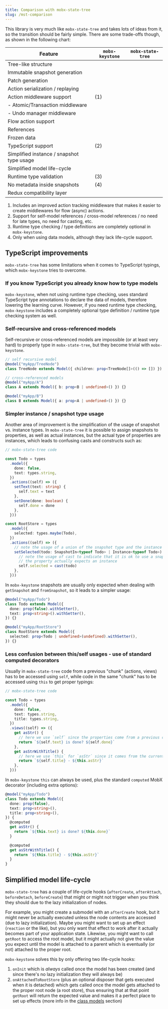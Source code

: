 ```yaml
---
title: Comparison with mobx-state-tree
slug: /mst-comparison
---
```



This library is very much like `mobx-state-tree` and takes lots of ideas from it, so the transition
should be fairly simple. There are some trade-offs though, as shown in the following chart:

| Feature                                   | `mobx-keystone`                               | `mobx-state-tree`           |
| ----------------------------------------- | --------------------------------------------- | --------------------------- |
| Tree-like structure                       | <CheckIcon/>                                  | <CheckIcon/>                |
| Immutable snapshot generation             | <CheckIcon/>                                  | <CheckIcon/>                |
| Patch generation                          | <CheckIcon/>                                  | <CheckIcon/>                |
| Action serialization / replaying          | <CheckIcon/>                                  | <CheckIcon/>                |
| Action middleware support                 | <CheckIcon/> <ArrowUpIcon/> (1)               | <CheckIcon/>                |
| - Atomic/Transaction middleware           | <CheckIcon/>                                  | <CheckIcon/>                |
| - Undo manager middleware                 | <CheckIcon/>                                  | <CheckIcon/>                |
| Flow action support                       | <CheckIcon/>                                  | <CheckIcon/>                |
| References                                | <CheckIcon/>                                  | <CheckIcon/>                |
| Frozen data                               | <CheckIcon/>                                  | <CheckIcon/>                |
| TypeScript support                        | <CheckIcon/> <ArrowUpIcon/><ArrowUpIcon/> (2) | <CheckIcon/>                |
| Simplified instance / snapshot type usage | <CheckIcon/>                                  | <RedXIcon/>                 |
| Simplified model life-cycle               | <CheckIcon/>                                  | <RedXIcon/>                 |
| Runtime type validation                   | <CheckIcon/> (3)                              | <CheckIcon/>                |
| No metadata inside snapshots              | <CheckIcon/> (4)                              | <CheckIcon/> <ArrowUpIcon/> |
| Redux compatibility layer                 | <CheckIcon/>                                  | <CheckIcon/>                |

1. Includes an improved action tracking middleware that makes it easier to create
   middlewares for flow (async) actions.
2. Support for self-model references / cross-model references / no need for late types, no need for casting,
   etc.
3. Runtime type checking / type definitions are completely optional in `mobx-keystone`.
4. Only when using data models, although they lack life-cycle support.

## TypeScript improvements

`mobx-state-tree` has some limitations when it comes to TypeScript typings, which `mobx-keystone` tries to overcome.

### If you know TypeScript you already know how to type models

`mobx-keystone`, when not using runtime type checking, uses standard TypeScript type annotations to declare the data of models, therefore lowering the learning curve.
However, if you need runtime type checking, `mobx-keystone` includes a completely optional type definition / runtime type checking system as well.

### Self-recursive and cross-referenced models

Self-recursive or cross-referenced models are impossible (or at least very hard) to properly type in `mobx-state-tree`, but they become trivial with `mobx-keystone`.

```ts
// self recursive model
@model("myApp/TreeNode")
class TreeNode extends Model({ children: prop<TreeNode[]>(() => []) }) {}

// cross-referenced models
@model("myApp/A")
class A extends Model({ b: prop<B | undefined>() }) {}

@model("myApp/B")
class B extends Model({ a: prop<A | undefined>() }) {}
```

### Simpler instance / snapshot type usage

Another area of improvement is the simplification of the usage of snapshot vs. instance types. In `mobx-state-tree` it is possible to assign snapshots to properties, as well as actual instances, but the actual type of properties are instances, which leads to confusing casts and constructs such as:

```ts
// mobx-state-tree code

const Todo = types
  .model({
    done: false,
    text: types.string,
  })
  .actions((self) => ({
    setText(text: string) {
      self.text = text
    },
    setDone(done: boolean) {
      self.done = done
    },
  }))

const RootStore = types
  .model({
    selected: types.maybe(Todo),
  })
  .actions((self) => ({
    // note the usage of a union of the snapshot type and the instance type
    setSelected(todo: SnapshotIn<typeof Todo> | Instance<typeof Todo>) {
      // note the usage of cast to indicate that it is ok to use a snapshot when
      // the property actually expects an instance
      self.selected = cast(todo)
    },
  }))
```

In `mobx-keystone` snapshots are usually only expected when dealing with `getSnapshot` and `fromSnapshot`, so it leads to a simpler usage:

```ts
@model("myApp/Todo")
class Todo extends Model({
  done: prop(false).withSetter(),
  text: prop<string>().withSetter(),
}) {}

@model("myApp/RootStore")
class RootStore extends Model({
  selected: prop<Todo | undefined>(undefined).withSetter(),
}) {}
```

### Less confusion between this/self usages - use of standard computed decorators

Usually in `mobx-state-tree` code from a previous "chunk" (actions, views) has to be accessed using `self`, while code in the same "chunk" has to be accessed using `this` to get proper typings:

```ts
// mobx-state-tree code

const Todo = types
  .model({
    done: false,
    text: types.string,
    title: types.string,
  })
  .views((self) => ({
    get asStr() {
      // here we use `self` since the properties come from a previous chunk
      return `${self.text} is done? ${self.done}`
    },
    get asStrWithTitle() {
      // here we use `this` for `asStr` since it comes from the current chunk
      return `${self.title} - ${this.asStr}`
    },
  }))
```

In `mobx-keystone` `this` can always be used, plus the standard `computed` MobX decorator (including extra options):

```ts
@model("myApp/Todo")
class Todo extends Model({
  done: prop(false),
  text: prop<string>(),
  title: prop<string>(),
}) {
  @computed
  get asStr() {
    return `${this.text} is done? ${this.done}`
  }

  @computed
  get asStrWithTitle() {
    return `${this.title} - ${this.asStr}`
  }
}
```

## Simplified model life-cycle

`mobx-state-tree` has a couple of life-cycle hooks (`afterCreate`, `afterAttach`, `beforeDetach`, `beforeCreate`) that might or might not trigger when you think they should due to the lazy initialization of nodes.

For example, you might create a submodel with an `afterCreate` hook, but it might never be actually executed unless the node contents are accessed (due to lazy initialization).
Maybe you might want to set up an effect (`reaction` or the like), but you only want that effect to work after it actually becomes part of your application state.
Likewise, you might want to call `getRoot` to access the root model, but it might actually not give the value you expect until the model is attached to a parent which is eventually (or not) attached to the proper root.

`mobx-keystone` solves this by only offering two life-cycle hooks:

1. `onInit` which is _always_ called once the model has been created (and since there's no lazy initialization they will always be)
1. `onAttachedToRootStore` (plus an optional disposer that gets executed when it is detached) which gets called once the model gets attached to the proper root node (a root store), thus ensuring that at that point `getRoot` will return the expected value and makes it a perfect place to set up effects (more info in the [class models](./classModels.mdx) section)
